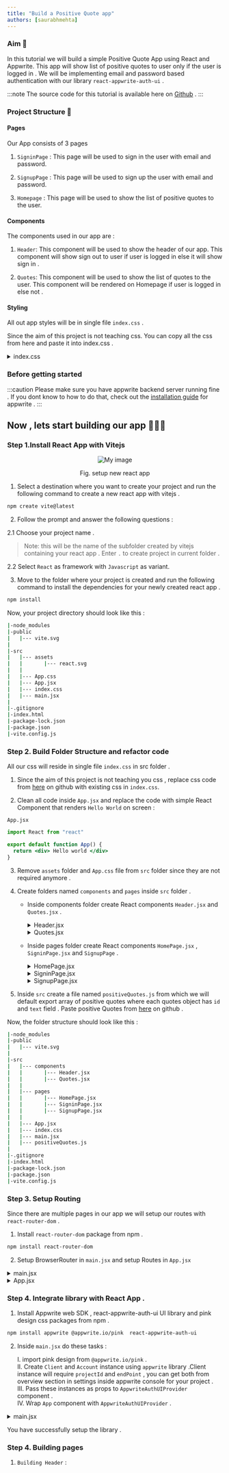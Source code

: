 ```yaml
---
title: "Build a Positive Quote app"
authors: [saurabhmehta]
---
```


### Aim 🎯

In this tutorial we will build a simple Positive Quote App using React and Appwrite. This app will show list of positive quotes to user only if the user is logged in . We will be implementing email and password based authentication with our library `react-appwrite-auth-ui` . 

:::note
The source code for this tutorial is available here on [Github](https://github.com/saurabhmehta1601/tutorial-positive-quote-app-with-react-appwrite-auth-ui) . 
:::

### Project Structure 📂

#### Pages

Our App consists of 3 pages 

1. `SigninPage` : This page will be used to sign in the user with email and password.

2. `SignupPage` : This page will be used to sign up the user with email and password.

3. `Homepage` : This page will be used to show the list of positive quotes to the user.

#### Components 

The components used in our app are :

1. `Header`: This component will be used to show the header of our app. This component will show sign out to user if user is logged in else it will show sign in .

2. `Quotes`: This component will be used to show the list of quotes to the user. This component will be rendered on Homepage if user is logged in else not .

#### Styling

All out app styles will be in single file `index.css` .

Since the aim of this project is not teaching css. You can copy all the css from here and paste it into index.css . 
<details>

<summary>index.css</summary>

```css
@import url('https://fonts.googleapis.com/css2?family=Lato:wght@300;400;700&display=swap');

*,*::after,*::before{
  padding: 0;
  margin: 0;
  box-sizing: border-box;
}

body{
  min-height: 100vh;
  font-family: 'Lato', sans-serif;
  color: #eee ;
  background: linear-gradient(112.1deg, rgb(32, 38, 57) 11.4%, rgb(63, 76, 119) 70.2%);
}

.link {
  color: rgb(95, 200, 241);
}

.navbar__container{ 
  display: flex;
  justify-content: space-between;
  align-items: center;
  padding: 1rem 2rem;
}

.navbar__logo{
  font-size: 1.5rem;
  font-weight: 700;
  text-decoration: none;
}

.navbar__link {
  border: 1.5px solid white;
  font-weight: 500;
  padding: 0.5rem 1rem;
  border-radius: 8px;
  transition: all 0.2s ease-in;
}

.navbar__link:hover{
  background: #eee;
  color: #000;
}

.loading__page {
  display: grid;
  place-items: center;
  z-index: 11;
  position: fixed;
  background-color: #333;
  left: 0;
  right: 0;
  top: 0;
  bottom: 0;
}

.loading__section{
  display: flex;
  row-gap: 2rem;
  flex-direction: column;
  justify-content: center;
  align-items: center;
}

.loading__text {
  font-size: 1.9rem;
  font-weight: 500;
}

.loading__spinner {
  color: #ffffff;
  font-size: 45px;
  text-indent: -9999em;
  overflow: hidden;
  width: 1em;
  height: 1em;
  border-radius: 50%;
  position: relative;
  transform: translateZ(0);
  animation: mltShdSpin 1.7s infinite ease, round 1.7s infinite ease;
}

@keyframes mltShdSpin {
  0% {
    box-shadow: 0 -0.83em 0 -0.4em,
    0 -0.83em 0 -0.42em, 0 -0.83em 0 -0.44em,
    0 -0.83em 0 -0.46em, 0 -0.83em 0 -0.477em;
  }
  5%,
  95% {
    box-shadow: 0 -0.83em 0 -0.4em, 
    0 -0.83em 0 -0.42em, 0 -0.83em 0 -0.44em, 
    0 -0.83em 0 -0.46em, 0 -0.83em 0 -0.477em;
  }
  10%,
  59% {
    box-shadow: 0 -0.83em 0 -0.4em, 
    -0.087em -0.825em 0 -0.42em, -0.173em -0.812em 0 -0.44em, 
    -0.256em -0.789em 0 -0.46em, -0.297em -0.775em 0 -0.477em;
  }
  20% {
    box-shadow: 0 -0.83em 0 -0.4em, -0.338em -0.758em 0 -0.42em,
     -0.555em -0.617em 0 -0.44em, -0.671em -0.488em 0 -0.46em, 
     -0.749em -0.34em 0 -0.477em;
  }
  38% {
    box-shadow: 0 -0.83em 0 -0.4em, -0.377em -0.74em 0 -0.42em,
     -0.645em -0.522em 0 -0.44em, -0.775em -0.297em 0 -0.46em, 
     -0.82em -0.09em 0 -0.477em;
  }
  100% {
    box-shadow: 0 -0.83em 0 -0.4em, 0 -0.83em 0 -0.42em, 
    0 -0.83em 0 -0.44em, 0 -0.83em 0 -0.46em, 0 -0.83em 0 -0.477em;
  }
}

@keyframes round {
  0% { transform: rotate(0deg) }
  100% { transform: rotate(360deg) }
}

.quote__list{
  padding: 1em 1.5em;
  margin: 1em;
  border-radius: 8px;
  display: grid;
  row-gap: 0.5em;
  background-color: rgb(250, 242, 242);
}

.quote__item {
  font-size: 0.8rem;
  font-family: cursive;
  color: #333;
}

/* CSS Utility classes */
.h-screen{ height: 100vh; }
.grid-center{ display: grid; place-items: center; }

```
</details>

### Before getting started  

:::caution
Please make sure you have appwrite backend server running fine . If you dont know to how to do that, check out the [installation guide](https://appwrite.io/docs/installation) for appwrite .
:::
## Now , lets start building our app 🏃‍♂️💨

### Step 1.Install React App with Vitejs

<center>
<figure>

![My image](/install.gif)

<figcaption>Fig. setup new react app</figcaption>
</figure>

</center>

1. Select a destination where you want to create your project and run the following command to create a new react app with vitejs . 

```bash
npm create vite@latest
```

2. Follow the prompt and answer the following questions :

  2.1 Choose your project name .

  > Note:  this will be the name of the subfolder created by vitejs containing your react app . Enter `.` to create project in current folder .

  2.2 Select `React` as framework with `Javascript` as variant.

3. Move to the folder where your project is created and run the following command to install the dependencies for your newly created react app .

```bash
npm install 
```
Now, your project directory should look like this :

```bash
|-node_modules
|-public
|   |--- vite.svg
|
|-src
|   |--- assets
|   |       |--- react.svg
|   |
|   |--- App.css
|   |--- App.jsx
|   |--- index.css
|   |--- main.jsx
|
|-.gitignore
|-index.html
|-package-lock.json
|-package.json
|-vite.config.js

```

### Step 2. Build Folder Structure and refactor code

All our css will reside in single file `index.css` in src folder . 

1. Since the aim of this project is not teaching you css , replace css code from [here](https://raw.githubusercontent.com/saurabhmehta1601/tutorial-positive-quote-app-with-react-appwrite-auth-ui/main/src/index.css) on github with existing css in `index.css`. 

2. Clean all code inside `App.jsx` and replace the code with simple React Component that renders `Hello World` on screen :

`App.jsx`
```jsx
import React from "react"

export default function App() {
  return <div> Hello world </div>
}
```

3. Remove `assets` folder and `App.css` file from `src` folder since they are not required anymore .

4. Create folders named `components` and `pages` inside `src` folder .

    * Inside components folder create React components `Header.jsx` and `Quotes.jsx` .

      <details>

      <summary>Header.jsx</summary>

      ```jsx

      import React from 'react'

      export default function Header(){
        return <div>Header</div>
      }

      ```
      </details>

      <details>

      <summary>Quotes.jsx</summary>

      ```jsx
      import React from 'react'

      export default function Quotes(){
        return <div>Quotes</div>
      }
      ```
      </details>

    
    * Inside pages folder create React components `HomePage.jsx` , `SigninPage.jsx` and  `SignupPage` .

      <details>

      <summary>HomePage.jsx</summary>

      ```jsx
      import React from 'react'

      export default function HomePage(){
        return <div>HomePage</div>
      }
      ```
      </details>

      <details>

      <summary>SigninPage.jsx</summary>

      ```jsx
      import React from 'react'

      export default function SigninPage(){
        return <div>SigninPage</div>
      }
      ```
      </details>

      <details>

      <summary>SignupPage.jsx</summary>

      ```jsx
      import React from 'react'

      export default function SignupPage(){
        return <div>SignupPage</div>
      }
      ```
      </details>

5. Inside `src` create a file named `positiveQuotes.js` from which we will default export array of positive quotes where each quotes object has  `id` and `text` field . Paste positive Quotes from [here](https://raw.githubusercontent.com/saurabhmehta1601/tutorial-positive-quote-app-with-react-appwrite-auth-ui/main/src/positiveQuotes.js) on github .

Now, the folder structure should look like this :

```bash
|-node_modules
|-public
|   |--- vite.svg
|
|-src
|   |--- components
|   |       |--- Header.jsx
|   |       |--- Quotes.jsx
|   |
|   |--- pages
|   |       |--- HomePage.jsx
|   |       |--- SigninPage.jsx
|   |       |--- SignupPage.jsx
|   |
|   |--- App.jsx
|   |--- index.css
|   |--- main.jsx
|   |--- positiveQuotes.js
|
|-.gitignore
|-index.html
|-package-lock.json
|-package.json
|-vite.config.js

```

### Step 3. Setup Routing
  Since there are multiple pages in our app we will setup our routes with `react-router-dom` .

  1. Install `react-router-dom` package from npm .

  ```bash
  npm install react-router-dom
  ```

  2. Setup BrowserRouter in `main.jsx` and setup Routes in `App.jsx`

  <details>

  <summary> main.jsx </summary>

  ```jsx
  import React from 'react'
  import ReactDOM from 'react-dom/client'
  import App from './App'
  import './index.css'
  import { BrowserRouter } from 'react-router-dom'

  ReactDOM.createRoot(document.getElementById('root')).render(
    <BrowserRouter>
      <React.StrictMode>
        <App />
      </React.StrictMode>
    </BrowserRouter>
  )

  ```

  </details>

  <details>
  
  <summary>App.jsx</summary>

  ```jsx
  import { Routes, Route } from "react-router-dom"
  import HomePage from "./pages/HomePage"
  import SigninPage from "./pages/SigninPage"
  import SignupPage from "./pages/SignupPage"

  function App() {

    return (
      <Routes>
        <Route path="/" element={<HomePage />} />
        <Route path="/sign-in" element={<SigninPage />} />
        <Route path="/sign-up" element={<SignupPage />} />
      </Routes>
    )
  }

  export default App

  ```
  </details>

### Step 4. Integrate library with React App .

1. Install Appwrite web SDK , react-appwrite-auth-ui UI library  and pink design css packages from npm .

```bash
npm install appwrite @appwrite.io/pink  react-appwrite-auth-ui
```
2. Inside `main.jsx` do these tasks : 

    I. import pink design from `@appwrite.io/pink` . <br />
    II. Create `Client` and `Account` instance using `appwrite` library .Client instance will require `projectId` and `endPoint` , you can get both from overview section in settings inside appwrite console for your project .<br />
    III. Pass these instances as props to `AppwriteAuthUIProvider ` component .<br />
    IV. Wrap `App` component with `AppwriteAuthUIProvider` . <br />

  <details>

  <summary> main.jsx </summary>

  ```jsx
  import React from 'react'
  import ReactDOM from 'react-dom/client'
  import App from './App'
  import './index.css'
  import '@appwrite.io/pink'

  import {Client,Account} from "appwrite"
  import { AppwriteAuthUIProvider } from 'react-appwrite-auth-ui'

  const endpoint = "http://localhost:4321/v1" // YOUR API ENDPOINT
  const projectId = "63ff40968cfee425c0ac"  // YOUR PROJECT ID

  const client  = new Client().setProject(projectId).setEndpoint(endpoint)
  const account = new Account(client)

  ReactDOM.createRoot(document.getElementById('root')).render(
    <AppwriteAuthUIProvider client={client} account={account}>
      <React.StrictMode>
        <App />
      </React.StrictMode>
    </AppwriteAuthUIProvider>
  )
  ```

  </details>

You have successfully setup the library .

### Step 4. Building pages

  1. `Building Header` : 
